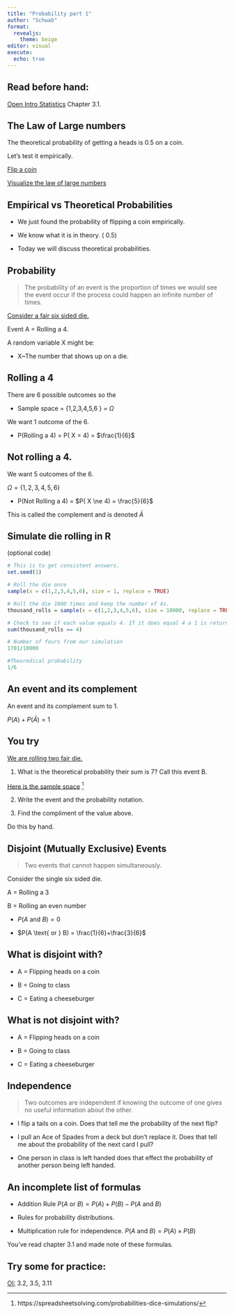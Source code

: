 ```yaml
---
title: "Probability part 1"
author: "Schwab"
format: 
  revealjs: 
    theme: beige
editor: visual
execute: 
  echo: true
---
```


## Read before hand:

[Open Intro Statistics](/2019.openintro.statistics.pdf) Chapter 3.1.

## The Law of Large numbers

The theoretical probability of getting a heads is 0.5 on a coin.

Let's test it empirically.

[Flip a coin](https://www.random.org/coins/)

[Visualize the law of large numbers](https://docs.google.com/spreadsheets/d/1pWXdJkCfo8P-oiseqJ7tAh9sXHuDjTPK3SKWNWvx_Bk/edit?usp=sharing)

## Empirical vs Theoretical Probabilities

-   We just found the probability of flipping a coin empirically.

-   We know what it is in theory. ( 0.5)

-   Today we will discuss theoretical probabilities.

## Probability

> The probability of an event is the proportion of times we would see the event occur if the process could happen an infinite number of times.

[Consider a fair six sided die.](https://www.google.com/search?client=firefox-b-1-d&q=six+sided+die)

Event A = Rolling a 4.

A random variable X might be:

-   X\~The number that shows up on a die.

## Rolling a 4

There are 6 possible outcomes so the

-   Sample space = {1,2,3,4,5,6 } = $\Omega$

We want 1 outcome of the 6.

-   P(Rolling a 4) = P( X = 4) = $\frac{1}{6}$

## Not rolling a 4.

We want 5 outcomes of the 6.

$\Omega = \{1,2,3,4,5,6 \}$

-   P(Not Rolling a 4) = $P( X \ne 4) = \frac{5}{6}$

This is called the complement and is denoted $\bar{A}$

## Simulate die rolling in R

(optional code)

```r
# This is to get consistent answers. 
set.seed(1)

# Roll the die once
sample(x = c(1,2,3,4,5,6), size = 1, replace = TRUE)

# Roll the die 1000 times and keep the number of 4s. 
thousand_rolls = sample(x = c(1,2,3,4,5,6), size = 10000, replace = TRUE)

# Check to see if each value equals 4. If it does equal 4 a 1 is returned, if not a zero.
sum(thousand_rolls == 4)

# Number of fours from our simulation
1701/10000

#Theoredical probability
1/6
```

## An event and its complement

An event and its complement sum to 1.

$P(A) + P(\bar{A}) = 1$

## You try

[We are rolling two fair die.](https://www.google.com/search?client=firefox-b-1-d&q=six+sided+die)

1.  What is the theoretical probability their sum is 7? Call this event B.

[Here is the sample space](https://spreadsheetsolving.com/wp-content/uploads/2013/06/techsmithwor6cb3.png) [^1]

[^1]: https://spreadsheetsolving.com/probabilities-dice-simulations/

2.  Write the event and the probability notation.

3.  Find the compliment of the value above.

Do this by hand.

## Disjoint (Mutually Exclusive) Events

> Two events that cannot happen simultaneously.

Consider the single six sided die.

A = Rolling a 3

B = Rolling an even number

-   $P(A \text{ and } B) = 0$

-   $P(A \text{ or } B) = \frac{1}{6}+\frac{3}{6}$

## What is disjoint with?

::: incremental
-   A = Flipping heads on a coin

-   B = Going to class

-   C = Eating a cheeseburger
:::

## What is not disjoint with?

-   A = Flipping heads on a coin

-   B = Going to class

-   C = Eating a cheeseburger

## Independence

> Two outcomes are independent if knowing the outcome of one gives no useful information about the other.

-   I flip a tails on a coin. Does that tell me the probability of the next flip?

-   I pull an Ace of Spades from a deck but don't replace it. Does that tell me about the probability of the next card I pull?

-   One person in class is left handed does that effect the probability of another person being left handed.

## An incomplete list of formulas

-   Addition Rule $P(A \text{ or } B) = P(A) + P(B) - P(A \text{ and } B)$

-   Rules for probability distributions.

-   Multiplication rule for independence. $P(A \text{ and } B) = P(A) \times P(B)$

You've read chapter 3.1 and made note of these formulas.

## Try some for practice:

[OI:](https://www.biostat.jhsph.edu/~iruczins/teaching/books/2019.openintro.statistics.pdf) 3.2, 3.5, 3.11
